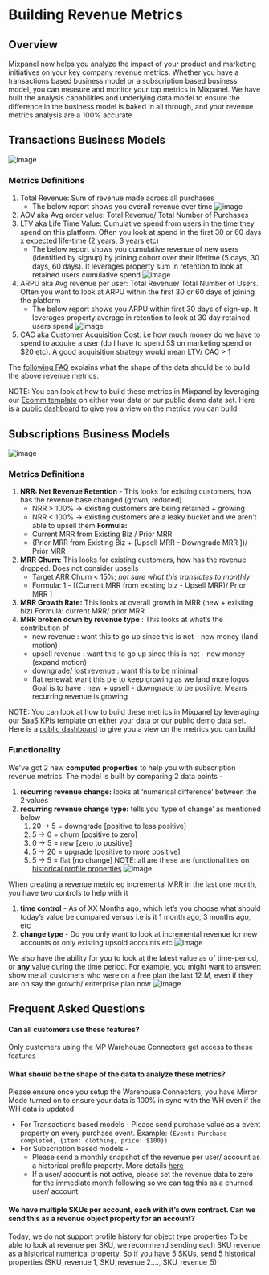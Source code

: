 # Building Revenue Metrics

## Overview
Mixpanel now helps you analyze the impact of your product and marketing initiatives on your key company revenue metrics. 
Whether you have a transactions based business model or a subscription based business model, you can measure and monitor your top metrics in Mixpanel. We have built the analysis capabilities and underlying data model to ensure the difference in the business model is baked in all through, and your revenue metrics analysis are a 100% accurate

## Transactions Business Models
![image](/transaction_biz_use_cases.webp)

### Metrics Definitions

1. Total Revenue: Sum of revenue made across all purchases
   - The below report shows you overall revenue over time
   ![image](/revenue.webp)
2. AOV aka Avg order value: Total Revenue/ Total Number of Purchases 
3. LTV aka Life Time Value: Cumulative spend from users in the time they spend on this platform. Often you look at spend in the first 30 or 60 days x expected life-time (2 years, 3 years etc) 
   - The below report shows you cumulative revenue of new users (identified by signup) by joining cohort over their lifetime (5 days, 30 days, 60 days). It leverages property sum in retention to look at retained users cumulative spend 
   ![image](/ltv.webp)
4. ARPU aka Avg revenue per user:  Total Revenue/ Total Number of Users. Often you want to look at ARPU within the first 30 or 60 days of joining the platform
   - The below report shows you ARPU within first 30 days of sign-up. It leverages property average in retention to look at 30 day retained users spend
   ![image](/arpu.webp)
5. CAC aka Customer Acquisition Cost: i.e how much money do we have to spend to acquire a user (do I have to spend 5$ on marketing spend or $20 etc). A good acquisition strategy would mean LTV/ CAC > 1

The [following FAQ](/docs/features/revenue_analytics#what-should-be-the-shape-of-the-data-to-analyze-these-metrics) explains what the shape of the data should be to build the above revenue metrics. 
   
NOTE: You can look at how to build these metrics in Mixpanel by leveraging our [Ecomm template](https://mixpanel.com/project?show-template-selector=true) on either your data or our public demo data set. Here is a [public dashboard](https://mixpanel.com/p/DnjPvUbyke46TtZ9AeCGCs) to give you a view on the metrics you can build

## Subscriptions Business Models
![image](/sub_biz_use_cases.webp)

### Metrics Definitions

1. **NRR: Net Revenue Retention** - This looks for existing customers, how has the revenue base changed (grown, reduced)
    - NRR > 100% → existing customers are being retained + growing
    - NRR < 100% → existing customers are a leaky bucket and we aren’t able to upsell them
    **Formula:** 
    - Current MRR from Existing Biz / Prior MRR
    - (Prior MRR from Existing Biz + [Upsell MRR - Downgrade MRR ])/ Prior MRR
2. **MRR Churn:** This looks for existing customers, how has the revenue dropped. Does not consider upsells 
    - Target ARR Churn < 15%; *not sure what this translates to monthly*
    - Formula: 1 - [(Current MRR from existing biz - Upsell MRR)/ Prior MRR ]
3. **MRR Growth Rate:** This looks at overall growth in MRR (new + existing biz) 
    Formula: current MRR/ prior MRR 
4. **MRR broken down by revenue type** : This looks at what’s the contribution of  
    - new revenue : want this to go up since this is net - new money (land motion)
    - upsell revenue : want this to go up since this is net - new money (expand motion)
    - downgrade/ lost revenue : want this to be minimal
    - flat renewal: want this pie to keep growing as we land more logos
    Goal is to have : new + upsell - downgrade to be positive. Means recurring revenue is growing

NOTE: You can look at how to build these metrics in Mixpanel by leveraging our [SaaS KPIs template](https://mixpanel.com/project?show-template-selector=true) on either your data or our public demo data set. Here is a [public dashboard](https://mixpanel.com/p/8R2b9DRvnZfrNXYVqNxFLH) to give you a view on the metrics you can build

### Functionality

We've got 2 new **computed properties** to help you with subscription revenue metrics. The model is built by comparing 2 data points - 
1. **recurring revenue change:** looks at ‘numerical difference’ between the 2 values
2. **recurring revenue change type:** tells you ‘type of change’ as mentioned below
    1. 20 -> 5 = downgrade [positive to less positive]
    2. 5 -> 0 = churn [positive to zero]
    3. 0 -> 5 = new [zero to positive]
    4. 5 -> 20 = upgrade [positive to more positive]
    5. 5 -> 5 = flat [no change]
NOTE: all are these are functionalities on [historical profile properties](https://docs.mixpanel.com/docs/data-structure/user-profiles#importing-historical-profile-values)
![image](/computed_props.png)

When creating a revenue metric eg incremental MRR in the last one month, you have two controls to help with it 
1. **time control** - As of XX Months ago, which let’s you choose what should today’s value be compared versus i.e is it 1 month ago, 3 months ago, etc
2. **change type** - Do you only want to look at incremental revenue for new accounts or only existing upsold accounts etc
![image](/Subscription_revenue_metric.png)

We also have the ability for you to look at the latest value as of time-period, or **any** value during the time period. For example, you might want to answer: show me all customers who were on a free plan the last 12 M, even if they are on say the growth/ enterprise plan now
![image](/Any_value.webp)

## Frequent Asked Questions

#### Can all customers use these features?
   Only customers using the MP Warehouse Connectors get access to these features  
#### What should be the shape of the data to analyze these metrics?
   Please ensure once you setup the Warehouse Connectors, you have Mirror Mode turned on to ensure your data is 100% in sync with the WH even if the WH data is updated
   - For Transactions based models -  Please send purchase value as a event property on every purchase event. Example: `(Event: Purchase completed, {item: clothing, price: $100})`
   - For Subscription based models -
     - Please send a monthly snapshot of the revenue per user/ account as a historical profile property. More details [here](https://docs.mixpanel.com/docs/data-structure/user-profiles#importing-historical-profile-values)
     - If a user/ account is not active, please set the revenue data to zero for the immediate month following so we can tag this as a churned user/ account.
#### We have multiple SKUs  per account, each with it’s own contract. Can we send this as a revenue object property for an account?
  Today, we do not support profile history for object type properties
  To be able to look at revenue per SKU, we recommend sending each SKU revenue as a historical numerical property. So if you have 5 SKUs, send 5 historical properties (SKU_revenue 1, SKU_revenue 2…., SKU_revenue_5)
